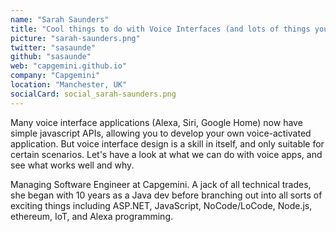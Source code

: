 ```yaml
---
name: "Sarah Saunders"
title: "Cool things to do with Voice Interfaces (and lots of things you shouldn't)"
picture: "sarah-saunders.png"
twitter: "sasaunde"
github: "sasaunde"
web: "capgemini.github.io"
company: "Capgemini"
location: "Manchester, UK"
socialCard: social_sarah-saunders.png
---
```



<Youtube
  src="l9pUqN39VIo"
  title="Cool things to do with Voice Interfaces (and lots of things you shouldn't)"
/>

<Flickr
  title="Sarah Saunders at JSConf Budapest 2022"
  href="https://www.flickr.com/photos/jsconfbp/albums/72177720299684626"
  image="https://live.staticflickr.com/65535/52136500555_bd2f5589a9_c.jpg"
/>

<p>
  Many voice interface applications (Alexa, Siri, Google Home) now have simple javascript APIs, allowing you to develop your own voice-activated application. But voice interface design is a skill in itself, and only suitable for certain scenarios. Let's have a look at what we can do with voice apps, and see what works well and why.
</p>

<p>
  Managing Software Engineer at Capgemini. A jack of all technical trades, she began with 10 years as a Java dev before branching out into all sorts of exciting things including ASP.NET, JavaScript, NoCode/LoCode, Node.js, ethereum, IoT, and Alexa programming.
</p>
